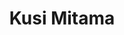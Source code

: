 ---
title: "Kusi Mitama"
slug: "kusi-mitama"
arcana: "Councillor"

image: "./Kusi Mitama.jpg"

phys: ""
gun: ""
fire: ""
ice: "weak"
elec: ""
wind: ""
psy: ""
nuke: "weak"
bless: "reflect"
curse: ""
---